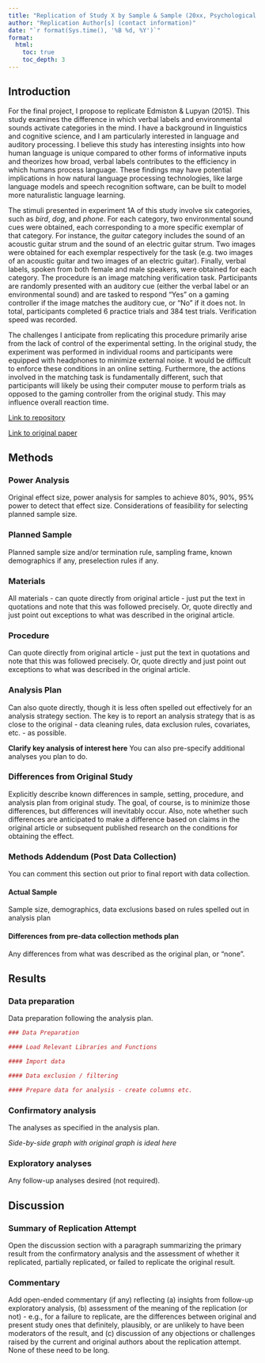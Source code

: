 ```yaml
---
title: "Replication of Study X by Sample & Sample (20xx, Psychological Science)"
author: "Replication Author[s] (contact information)"
date: "`r format(Sys.time(), '%B %d, %Y')`"
format:
  html:
    toc: true
    toc_depth: 3
---
```


<!-- Replication reports should all use this template to standardize reporting across projects.  These reports will be public supplementary materials that accompany the summary report(s) of the aggregate results. -->

## Introduction

For the final project, I propose to replicate Edmiston & Lupyan (2015). This study examines the difference in which verbal labels and environmental sounds activate categories in the mind. I have a background in linguistics and cognitive science, and I am particularly interested in language and auditory processing. I believe this study has interesting insights into how human language is unique compared to other forms of informative inputs and theorizes how broad, verbal labels contributes to the efficiency in which humans process language. These findings may have potential implications in how natural language processing technologies, like large language models and speech recognition software, can be built to model more naturalistic language learning.

The stimuli presented in experiment 1A of this study involve six categories, such as *bird*, *dog*, and *phone*. For each category, two environmental sound cues were obtained, each corresponding to a more specific exemplar of that category. For instance, the *guitar* category includes the sound of an acoustic guitar strum and the sound of an electric guitar strum. Two images were obtained for each exemplar respectively for the task (e.g. two images of an acoustic guitar and two images of an electric guitar). Finally, verbal labels, spoken from both female and male speakers, were obtained for each category. The procedure is an image matching verification task. Participants are randomly presented with an auditory cue (either the verbal label or an environmental sound) and are tasked to respond "Yes" on a gaming controller if the image matches the auditory cue, or "No" if it does not. In total, participants completed 6 practice trials and 384 test trials. Verification speed was recorded.

The challenges I anticipate from replicating this procedure primarily arise from the lack of control of the experimental setting. In the original study, the experiment was performed in individual rooms and participants were equipped with headphones to minimize external noise. It would be difficult to enforce these conditions in an online setting. Furthermore, the actions involved in the matching task is fundamentally different, such that participants will likely be using their computer mouse to perform trials as opposed to the gaming controller from the original study. This may influence overall reaction time.

[Link to repository](https://github.com/rdestaci/edmiston_lupyan_2015)

[Link to original paper](https://github.com/rdestaci/edmiston_lupyan_2015/blob/main/original_paper/edmiston_lupyan_2015.pdf)

## Methods

### Power Analysis

Original effect size, power analysis for samples to achieve 80%, 90%, 95% power to detect that effect size.  Considerations of feasibility for selecting planned sample size.

### Planned Sample

Planned sample size and/or termination rule, sampling frame, known demographics if any, preselection rules if any.

### Materials

All materials - can quote directly from original article - just put the text in quotations and note that this was followed precisely.  Or, quote directly and just point out exceptions to what was described in the original article.

### Procedure	

Can quote directly from original article - just put the text in quotations and note that this was followed precisely.  Or, quote directly and just point out exceptions to what was described in the original article.

### Analysis Plan

Can also quote directly, though it is less often spelled out effectively for an analysis strategy section.  The key is to report an analysis strategy that is as close to the original - data cleaning rules, data exclusion rules, covariates, etc. - as possible.  

**Clarify key analysis of interest here**  You can also pre-specify additional analyses you plan to do.

### Differences from Original Study

Explicitly describe known differences in sample, setting, procedure, and analysis plan from original study.  The goal, of course, is to minimize those differences, but differences will inevitably occur.  Also, note whether such differences are anticipated to make a difference based on claims in the original article or subsequent published research on the conditions for obtaining the effect.

### Methods Addendum (Post Data Collection)

You can comment this section out prior to final report with data collection.

#### Actual Sample
  Sample size, demographics, data exclusions based on rules spelled out in analysis plan

#### Differences from pre-data collection methods plan
  Any differences from what was described as the original plan, or “none”.


## Results


### Data preparation

Data preparation following the analysis plan.
	
```r
### Data Preparation

#### Load Relevant Libraries and Functions

#### Import data

#### Data exclusion / filtering

#### Prepare data for analysis - create columns etc.
```

### Confirmatory analysis

The analyses as specified in the analysis plan.  

*Side-by-side graph with original graph is ideal here*

### Exploratory analyses

Any follow-up analyses desired (not required).  

## Discussion

### Summary of Replication Attempt

Open the discussion section with a paragraph summarizing the primary result from the confirmatory analysis and the assessment of whether it replicated, partially replicated, or failed to replicate the original result.  

### Commentary

Add open-ended commentary (if any) reflecting (a) insights from follow-up exploratory analysis, (b) assessment of the meaning of the replication (or not) - e.g., for a failure to replicate, are the differences between original and present study ones that definitely, plausibly, or are unlikely to have been moderators of the result, and (c) discussion of any objections or challenges raised by the current and original authors about the replication attempt.  None of these need to be long.
